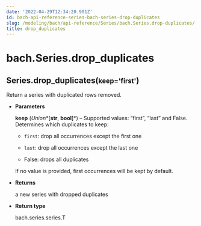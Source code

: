 ```yaml
---
date: '2022-04-29T12:34:20.901Z'
id: bach-api-reference-series-bach-series-drop-duplicates
slug: /modeling/bach/api-reference/Series/bach.Series.drop-duplicates/
title: drop_duplicates
---
```


# bach.Series.drop_duplicates

<div class="method">
<h2 class="signature-class"><span class="additional-name">Series.</span><span class="name">drop_duplicates(</span><small class="parameter-list"><span class="parameter" id="keep">keep='first'</span></small>)</h2>


<div class="content">

Return a series with duplicated rows removed.


* **Parameters**

    **keep** (*Union**[**str**, **bool**]*) – Supported values: “first”, “last” and False. Determines which duplicates to keep:


    * `first`: drop all occurrences except the first one


    * `last`:  drop all occurrences except the last one


    * False: drops all duplicates

    If no value is provided, first occurrences will be kept by default.




* **Returns**

    a new series with dropped duplicates



* **Return type**

    bach.series.series.T



</div>

</div>
